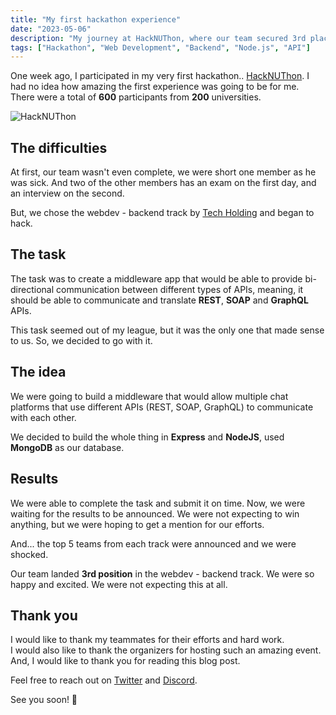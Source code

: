 ```yaml
---
title: "My first hackathon experience"
date: "2023-05-06"
description: "My journey at HackNUThon, where our team secured 3rd place in the webdev-backend track by building a cross-platform API middleware."
tags: ["Hackathon", "Web Development", "Backend", "Node.js", "API"]
---
```


One week ago, I participated in my very first hackathon.. [HackNUThon](https://web.archive.org/web/20230413062737/https://hacknuthon.rudrashah.in/). I had no idea how amazing the first experience was going to be for me.  
There were a total of **600** participants from **200** universities.

![HackNUThon](https://i.imgur.com/Y6n8LuZ.jpeg)

## The difficulties

At first, our team wasn't even complete, we were short one member as he was sick. And two of the other members has an exam on the first day, and an interview on the second.

But, we chose the webdev - backend track by [Tech Holding](https://techholding.co/) and began to hack.

## The task

The task was to create a middleware app that would be able to provide bi-directional communication between different types of APIs, meaning, it should be able to communicate and translate **REST**, **SOAP** and **GraphQL** APIs.

This task seemed out of my league, but it was the only one that made sense to us. So, we decided to go with it.

## The idea

We were going to build a middleware that would allow multiple chat platforms that use different APIs (REST, SOAP, GraphQL) to communicate with each other.

We decided to build the whole thing in **Express** and **NodeJS**, used **MongoDB** as our database. 

## Results

We were able to complete the task and submit it on time. Now, we were waiting for the results to be announced. We were not expecting to win anything, but we were hoping to get a mention for our efforts.

And... the top 5 teams from each track were announced and we were shocked.

Our team landed **3rd position** in the webdev - backend track. We were so happy and excited. We were not expecting this at all.

## Thank you

I would like to thank my teammates for their efforts and hard work.  
I would also like to thank the organizers for hosting such an amazing event.  
And, I would like to thank you for reading this blog post.

Feel free to reach out on [Twitter](https://twitter.com/nirlep_5252_) and [Discord](https://discord.gg/9rYbc54KtY).

See you soon! 👋 